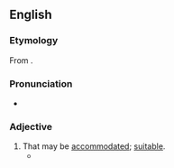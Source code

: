 ==English==

===Etymology===
From {{etyl|frm|en}} {{m|frm|accomodable}}.

===Pronunciation===
* {{a|UK}} {{IPA|en|/əˈkɒmədəb(ə)l/}}

===Adjective===
{{en-adj}}

# That may be [[accommodated]]; [[suitable]]. {{defdate|from 16th c.}}
#* {{quote-book|1=en|year=1603|author={{w|Michel de Montaigne}}|translator={{w|John Florio}}|title=Essayes|chapter=8|page=222|pageurl=https://archive.org/details/essayesormorallp00mont/page/222/mode/1up|passage=who besides that, should also bee of a fit and '''accommodable''' condition for such a dignitie.}}